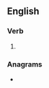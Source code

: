==English==

===Verb===
{{head|en|verb form}}

# {{en-third-person singular of|misconstrue}}

===Anagrams===
* {{anagrams|en|a=ceimnorssstu|consumerists}}